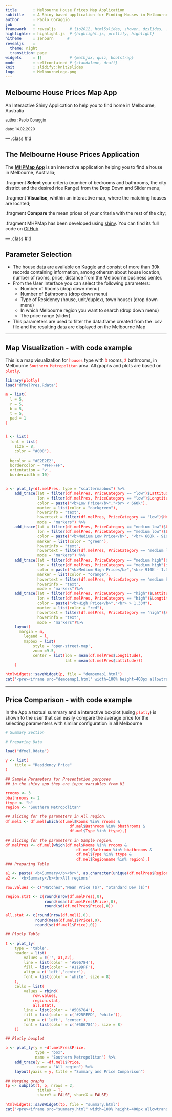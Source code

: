 ```yaml
---
title       : Melbourne House Prices Map Application
subtitle    : A Shiny based application for Finding Houses in Melbourne
author      : Paolo Coraggio
job         : 
framework   : revealjs      # {io2012, html5slides, shower, dzslides, ...}
highlighter : highlight.js  # {highlight.js, prettify, highlight}
hitheme     : zenburn      # 
revealjs    :
  theme: night
  transition: page
widgets     : []            # {mathjax, quiz, bootstrap}
mode        : selfcontained # {standalone, draft}
knit        : slidify::knit2slides
logo        : MelbourneLogo.png
---
```


<style>
.reveal h1 {
    font-size: 2em;
    // color: #0000b3;
    padding-bottom: 10px;
}

.reveal h2 {
    font-size: 1.5em;
    //color: #fff7e6;
    padding-bottom: 10px;
}


.reveal p, .reveal em {
    padding-bottom: 10px;
    width: 960px;
}

.reveal p {
    font-size: .75em;
}

.reveal small {
    width: 500px;
}


.reveal .slides {
    text-align: left;
}

.reveal .roll {
    vertical-align: text-bottom;
}


code {
    color: red;
}

.reveal pre code { 
     height: 80px;
}

Reveal.initialize({
	// More info https://github.com/hakimel/reveal.js#dependencies
	dependencies: [
		{ src: 'plugin/highlight/highlight.js', async: true },
	]
})

</style>

## Melbourne House Prices Map App

An Interactive Shiny Application to help you to find home in Melbourne, Australia

<left>
<small> author: Paolo Coraggio </small>
</left>

<small> date: 14.02.2020 </small>

--- .class #id 

## The Melbourne House Prices Application

The [__MHPMap App__](https://pacoraggio.shinyapps.io/melbournehousepriceshinyapp/) is an interactive application helping you to find a house in Melbourne, Australia; 

.fragment __Select__ your criteria (number of bedrooms and bathrooms, the city district and the desired rice Range) from the Drop Down and Slider menu;

.fragment __Visualise__, whithin an interactive map, where the matching houses are located;

.fragment __Compare__ the mean prices of your criteria with the rest of the city;

.fragment MHPMap has been developed using [shiny](https://shiny.rstudio.com/). You can find its full code on [GitHub](https://github.com/pacoraggio/MelbourneHousePriceShinyApp) 

--- .class #id 

## Parameter Selection

- The house data are available on [Kaggle](https://www.kaggle.com/anthonypino/melbourne-housing-market#Melbourne_housing_FULL.csv) and consist of more than 30k records containing information, among othersm about house location, number of rooms, price, distance from the Melbourne business center.
- From the User Interface you can select the following parameters:
  - Number of Rooms (drop down menu)
  - Number of Bathrooms (drop down menu)
  - Type of Residency (house, unit/duplex/, town house) (drop down menu)
  - In which Melbourne region you want to search (drop down menu)
  - The price range (slider)
- This parameters are used to filter the data.frame created from the .csv file and the resulting data are displayed on the Melbourne Map

---

## Map Visualization - with code example

This is a map visualization for `houses` type with `3` rooms, `2` bathrooms, in Melbourne `Southern Metropolitan` area. All graphs and plots are based on `plotly`.  

```r

library(plotly)
load("dfmelPres.Rdata")

m = list(
  l = 5,
  r = 5,
  b = 5,
  t = 5,
  pad = 1
)


l <- list(
  font = list(
    size = 8,
    color = "#000"),
  
  bgcolor = "#E2E2E2",
  bordercolor = "#FFFFFF",
  orientation = 'v',
  borderwidth = 10)


p <- plot_ly(df.melPres, type = "scattermapbox") %>%
    add_trace(lat = filter(df.melPres, PriceCategory == "low")$Lattitude,
              lon = filter(df.melPres, PriceCategory == "low")$Longtitude,
              color = paste("<b>Low Price</b>","<br> < 660k"),
              marker = list(color = "darkgreen"),
              hoverinfo = "text",
              hovertext = filter(df.melPres, PriceCategory == "low")$HoverText,
              mode = "markers") %>%
    add_trace(lat = filter(df.melPres, PriceCategory == "medium low")$Lattitude,
              lon = filter(df.melPres, PriceCategory == "medium low")$Longtitude,
              color = paste("<b>Medium Low Price</b>", "<br> 660k - 910k"),
              marker = list(color = "green"),
              hoverinfo = "text",
              hovertext = filter(df.melPres, PriceCategory == "medium low")$HoverText,
              mode = "markers") %>%
    add_trace(lat = filter(df.melPres, PriceCategory == "medium high")$Lattitude,
              lon = filter(df.melPres, PriceCategory == "medium high")$Longtitude,
              color = paste("<b>Medium High Price</b>","<br> 910K - 1.33M"),
              marker = list(color = "orange"),
              hovertext = filter(df.melPres, PriceCategory == "medium high")$HoverText,
              hoverinfo = "text",
              mode = "markers")%>%
    add_trace(lat = filter(df.melPres, PriceCategory == "high")$Lattitude,
              lon = filter(df.melPres, PriceCategory == "high")$Longtitude,
              color = paste("<b>High Price</b>","<br> > 1.33M"),
              marker = list(color = "red"),
              hovertext = filter(df.melPres, PriceCategory == "high")$HoverText,
              hoverinfo = "text",
              mode = "markers")%>%
    layout(
      margin = m,
        legend = l,
        mapbox = list(
            style = 'open-street-map',
            zoom =9.5,
            center = list(lon = mean(df.melPres$Longtitude), 
                          lat = mean(df.melPres$Lattitude)))
    )

htmlwidgets::saveWidget(p, file = "demoemap1.html")
cat('<pre><iframe src="demoemap1.html" width=100% height=400px allowtransparency="true"> </iframe></pre>')
```

---

## Price Comparison - with code example

In the App a textual summary and a interactive boxplot (using `plotly`) is shown to the user that can easily compare the average price for the selecting paramenters with similar configuration in all Melbourne

```r
# Summary Section

# Preparing Data

load("dfmel.Rdata")

y <- list(
    title = "Residency Price"
)

## Sample Parameters for Presentation purposes
## in the shiny app they are input variables from UI

rrooms <- 3
bbathrooms <- 2
ttype <- "h"
region <- "Southern Metropolitan"

## slicing for the parameters in All region.
df.mel1 <- df.mel[which(df.mel$Rooms %in% rrooms &
                            df.mel$Bathroom %in% bbathrooms &
                            df.mel$Type %in% ttype),]

## slicing for the parameters in Sample region.
df.melPres <- df.mel[which(df.mel$Rooms %in% rrooms &
                               df.mel$Bathroom %in% bbathrooms &
                               df.mel$Type %in% ttype &
                               df.mel$Regionname %in% region),]
### Preparing Table

a1 <- paste('<b>Summary</b><br>', as.character(unique(df.melPres$Regionname)))
a2 <- '<b>Summary</b><br>All regions'

row.values <- c("Matches","Mean Price ($)", "Standard Dev ($)")

region.stat <- c(round(nrow(df.melPres),0), 
                 round(mean(df.melPres$Price),0), 
                 round(sd(df.melPres$Price),0))

all.stat <- c(round(nrow(df.mel1),0), 
             round(mean(df.mel1$Price),0), 
             round(sd(df.mel1$Price),0))

## Plotly Table

t <- plot_ly(
    type = 'table',
    header = list(
        values = c('', a1,a2),
        line = list(color = '#506784'),
        fill = list(color = '#119DFF'),
        align = c('left','center'),
        font = list(color = 'white', size = 8)
    ),
    cells = list(
        values = rbind(
            row.values,
            region.stat,
            all.stat),
        line = list(color = '#506784'),
        fill = list(color = c('#25FEFD', 'white')),
        align = c('left', 'center'),
        font = list(color = c('#506784'), size = 8)
    ))

## Plotly boxplot

p <- plot_ly(y = ~df.melPres$Price, 
             type = "box",
             name = "Southern Metropolitan") %>%
    add_trace(y = ~df.mel1$Price,
              name = "All region") %>%
    layout(yaxis = y, title = "Summary and Price Comparison")

## Merging graphs
tp <- subplot(t, p, nrows = 2, 
              titleX = T,
              shareY = FALSE, shareX = FALSE)

htmlwidgets::saveWidget(tp, file = "summary.html")
cat('<pre><iframe src="summary.html" width=100% height=400px allowtransparency="true"> </iframe></pre>')
```
